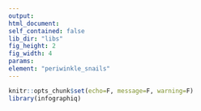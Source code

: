 ```yaml
---
output:
html_document:
self_contained: false
lib_dir: "libs"
fig_height: 2
fig_width: 4
params:
element: "periwinkle_snails"
---
```


```r
knitr::opts_chunk$set(echo=F, message=F, warning=F)
library(infographiq)
```

<base target="_parent">
